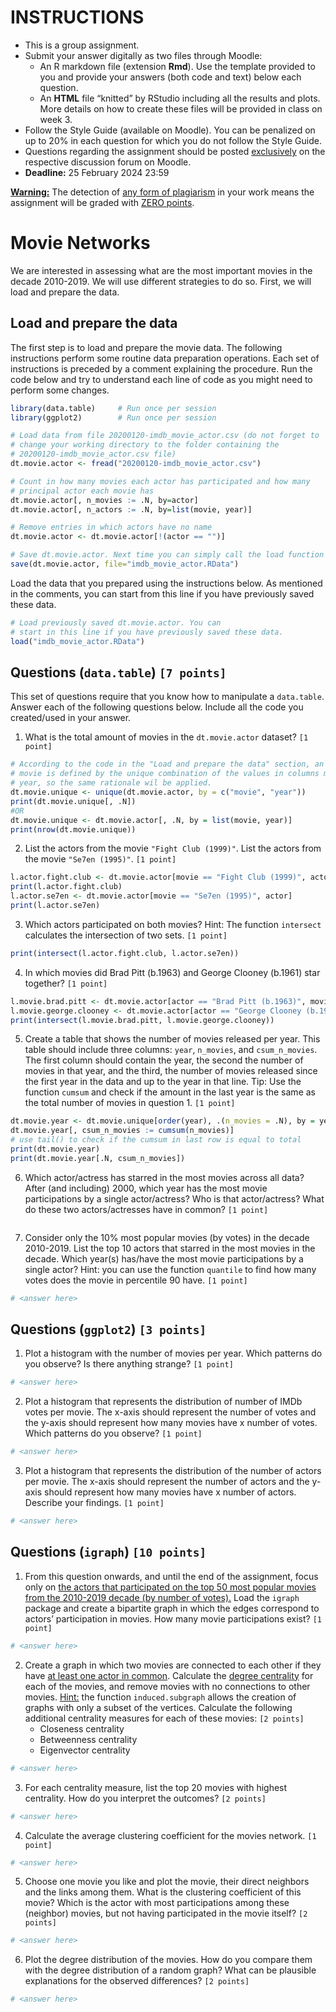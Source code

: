 

# INSTRUCTIONS

-   This is a group assignment.
-   Submit your answer digitally as two files through Moodle:
    -   An R markdown file (extension **Rmd**). Use the template provided
        to you and provide your answers (both code and text) below each
        question.
    -   An **HTML** file "knitted" by RStudio including all the results and
        plots. More details on how to create these files will be provided
        in class on week 3.
-   Follow the Style Guide (available on Moodle). You can be
    penalized on up to 20% in each question for which you do not follow
    the Style Guide.
-   Questions regarding the assignment should be posted <span class="underline">exclusively</span> on
    the respective discussion forum on Moodle.
-   **Deadline:** 25 February 2024 23:59    


<span class="underline">**Warning:**</span> The detection of <span class="underline">any form of plagiarism</span> in your work
means the assignment will be graded with <span class="underline">ZERO points</span>.

\newpage


# Movie Networks

We are interested in assessing what are the most important movies in
the decade 2010-2019. We will use different strategies to do so.
First, we will load and prepare the data.


## Load and prepare the data

The first step is to load and prepare the movie data. The following
instructions perform some routine data preparation operations. Each
set of instructions is preceded by a comment explaining the procedure.
Run the code below and try to understand each line of code as you
might need to perform some changes.

```r
library(data.table)     # Run once per session
library(ggplot2)        # Run once per session

# Load data from file 20200120-imdb_movie_actor.csv (do not forget to
# change your working directory to the folder containing the
# 20200120-imdb_movie_actor.csv file)
dt.movie.actor <- fread("20200120-imdb_movie_actor.csv")

# Count in how many movies each actor has participated and how many 
# principal actor each movie has
dt.movie.actor[, n_movies := .N, by=actor]
dt.movie.actor[, n_actors := .N, by=list(movie, year)]

# Remove entries in which actors have no name 
dt.movie.actor <- dt.movie.actor[!(actor == "")]

# Save dt.movie.actor. Next time you can simply call the load function (below)
save(dt.movie.actor, file="imdb_movie_actor.RData")
```

Load the data that you prepared using the instructions below. As mentioned in the
comments, you can start from this line if you have previously saved these data.

```r
# Load previously saved dt.movie.actor. You can
# start in this line if you have previously saved these data.
load("imdb_movie_actor.RData")
```


## Questions (`data.table`) `[7 points]`

This set of questions require that you know how to manipulate a
`data.table`. Answer each of the following questions below. Include
all the code you created/used in your answer.

1.  What is the total amount of movies in the `dt.movie.actor` dataset?
    `[1 point]`

```r
# According to the code in the "Load and prepare the data" section, an unique
# movie is defined by the unique combination of the values in columns movie and 
# year, so the same rationale wil be applied.
dt.movie.unique <- unique(dt.movie.actor, by = c("movie", "year"))
print(dt.movie.unique[, .N])
#OR
dt.movie.unique <- dt.movie.actor[, .N, by = list(movie, year)]
print(nrow(dt.movie.unique))
```


2.  List the actors from the movie `"Fight Club (1999)"`. List
    the actors from the movie `"Se7en (1995)"`. `[1 point]`

```r
l.actor.fight.club <- dt.movie.actor[movie == "Fight Club (1999)", actor]
print(l.actor.fight.club)
l.actor.se7en <- dt.movie.actor[movie == "Se7en (1995)", actor]
print(l.actor.se7en)
```

3.  Which actors participated on both movies? Hint: The function
    `intersect` calculates the intersection of two sets. `[1 point]`

```r
print(intersect(l.actor.fight.club, l.actor.se7en))
```

4.  In which movies did Brad Pitt (b.1963) and George Clooney (b.1961) star together?
    `[1 point]`

```r
l.movie.brad.pitt <- dt.movie.actor[actor == "Brad Pitt (b.1963)", movie]
l.movie.george.clooney <- dt.movie.actor[actor == "George Clooney (b.1961)", movie]
print(intersect(l.movie.brad.pitt, l.movie.george.clooney))
```

5.  Create a table that shows the number of movies released per year.
    This table should include three columns: `year`, `n_movies`, and
    `csum_n_movies`. The first column should contain the year, the
    second the number of movies in that year, and the third, the number
    of movies released since the first year in the data and up to the
    year in that line. Tip: Use the function `cumsum` and check if the
    amount in the last year is the same as the total number of movies
    in question 1. `[1 point]`

```r
dt.movie.year <- dt.movie.unique[order(year), .(n_movies = .N), by = year]
dt.movie.year[, csum_n_movies := cumsum(n_movies)]
# use tail() to check if the cumsum in last row is equal to total
print(dt.movie.year)
print(dt.movie.year[.N, csum_n_movies])
```

6.  Which actor/actress has starred in the most movies across all data?
    After (and including) 2000, which year has the most movie
    participations by a single actor/actress? Who is that
    actor/actress? What do these two actors/actresses have in common?
    `[1 point]`

```r

```

7.  Consider only the 10% most popular movies (by votes) in the decade 2010-2019.
    List the top 10 actors that starred in the most movies in the decade.
    Which year(s) has/have the most movie participations by a single actor?
    Hint: you can use the function `quantile` to find how many votes
    does the movie in percentile 90 have. `[1 point]`


```r
# <answer here>
```

## Questions (`ggplot2`) `[3 points]`

1.  Plot a histogram with the number of movies per year. Which patterns
    do you observe? Is there anything strange? `[1 point]`

```r
# <answer here>
```

2.  Plot a histogram that represents the distribution of number of IMDb
    votes per movie. The x-axis should represent the number of votes
    and the y-axis should represent how many movies have x number of
    votes. Which patterns do you observe? `[1 point]`

```r
# <answer here>
```

3.  Plot a histogram that represents the distribution of the number of
    actors per movie. The x-axis should represent the number of actors
    and the y-axis should represent how many movies have x number of actors.
    Describe your findings. `[1 point]`

```r
# <answer here>
```

## Questions (`igraph`) `[10 points]`

1.  From this question onwards, and until the end of the assignment,
    focus only on <span class="underline">the actors that participated on the top 50 most
    popular movies from the 2010-2019 decade (by number of votes).</span>
    Load the `igraph` package and create a bipartite graph in which the
    edges correspond to actors&rsquo; participation in movies. How many movie
    participations exist? `[1 point]`
    
```r
# <answer here>
```


2.  Create a graph in which two movies are connected to each other if
    they have <span class="underline">at least one actor in common</span>. Calculate the <span class="underline">degree
    centrality</span> for each of the movies, and remove movies with no
    connections to other movies. <span class="underline">Hint:</span> the function
    `induced.subgraph` allows the creation of graphs with only a subset
    of the vertices. Calculate the following additional centrality
    measures for each of these movies: `[2 points]`
    -   Closeness centrality
    -   Betweenness centrality
    -   Eigenvector centrality

```r
# <answer here>
```

3.  For each centrality measure, list the top 20 movies with highest
    centrality. How do you interpret the outcomes? `[2 points]`

```r
# <answer here>
```

4.  Calculate the average clustering coefficient for the movies
    network. `[1 point]`

```r
# <answer here>
```

5.  Choose one movie you like and plot the movie, their direct
    neighbors and the links among them. What is the clustering
    coefficient of this movie? Which is the actor with most
    participations among these (neighbor) movies, but not having
    participated in the movie itself? `[2 points]`

```r
# <answer here>
```

6.  Plot the degree distribution of the movies. How do you compare them
    with the degree distribution of a random graph? What can be
    plausible explanations for the observed differences? `[2 points]`


```r
# <answer here>
```
